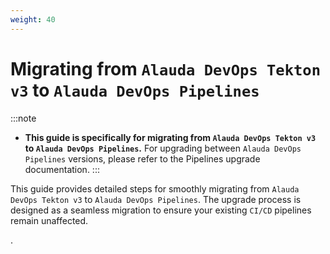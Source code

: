 ```yaml
---
weight: 40
---
```


# Migrating from `Alauda DevOps Tekton v3` to `Alauda DevOps Pipelines`

:::note
- **This guide is specifically for migrating from `Alauda DevOps Tekton v3` to `Alauda DevOps Pipelines`.** For upgrading between `Alauda DevOps Pipelines` versions, please refer to the Pipelines upgrade documentation.
:::

This guide provides detailed steps for smoothly migrating from `Alauda DevOps Tekton v3` to `Alauda DevOps Pipelines`. The upgrade process is designed as a seamless migration to ensure your existing `CI/CD` pipelines remain unaffected.

<ExternalSiteLink name="alauda-devops-docs"  href="upgrade/migrating-tekton-v3-to-v4.html" children="Migrating Alauda DevOps Tekton v3 to Alauda DevOps Pipelines" />.


